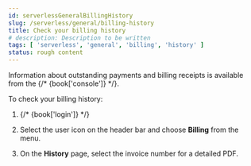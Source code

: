 ```yaml
---
id: serverlessGeneralBillingHistory
slug: /serverless/general/billing-history
title: Check your billing history
# description: Description to be written
tags: [ 'serverless', 'general', 'billing', 'history' ]
status: rough content
---
```



<RoughContent />

Information about outstanding payments and billing receipts is available from the {/* {book['console']} */}.

To check your billing history:

1. {/* {book['login']} */}

1. Select the user icon on the header bar and choose **Billing** from the menu.

1. On the **History** page, select the invoice number for a detailed PDF.

